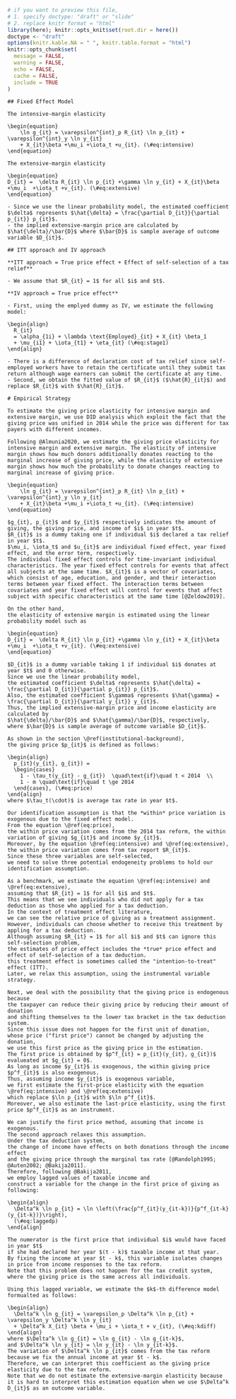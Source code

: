 ```r
# if you want to preview this file,
# 1. specify doctype: "draft" or "slide"
# 2. replace knitr format = "html"
library(here); knitr::opts_knit$set(root.dir = here())
doctype <- "draft"
options(knitr.kable.NA = " ", knitr.table.format = "html")
knitr::opts_chunk$set(
  message = FALSE,
  warning = FALSE,
  echo = FALSE,
  cache = FALSE,
  include = TRUE
)
```

<!--
ここらへんの議論ですが、以下の点、要検討です。これらが解決しないと残差プロットの図を出す意味は殆どないと思います。
 
 - 残差プロットの図がIntensive marginについて、期待される図とはかなり異なる結果を出しているので、どう議論しようか悩みどころです。
 - 平行トレンドについてですが、ここでは政策変更前の期間が1期しかないので、チェックできません。なので、個人的には政府の効率性の議論にかかわらず、期間を延長して分析・図を見せるのもありだと思います。とりあえずのバージョンでは平行トレンドについては書きません。
--->

```asis
## Fixed Effect Model

The intensive-margin elasticity

\begin{equation}
    \ln g_{it} = \varepsilon^{int}_p R_{it} \ln p_{it} + \varepsilon^{int}_y \ln y_{it} 
    + X_{it}\beta +\mu_i +\iota_t +u_{it}. (\#eq:intensive)
\end{equation}

The extensive-margin elasticity

\begin{equation}
D_{it} =  \delta R_{it} \ln p_{it} +\gamma \ln y_{it} + X_{it}\beta +\mu_i  +\iota_t +v_{it}. (\#eq:extensive)
\end{equation}

- Since we use the linear probability model, the estimated coefficient $\delta$ represents $\hat{\delta} = \frac{\partial D_{it}}{\partial p_{it}} p_{it}$.
- the implied extensive-margin price are calculated by $\hat{\delta}/\bar{D}$ where $\bar{D}$ is sample average of outcome variable $D_{it}$.

## ITT approach and IV approach

**ITT approach = True price effect + Effect of self-selection of a tax relief**

- We assume that $R_{it} = 1$ for all $i$ and $t$.

**IV approach = True price effect**

- First, using the emplyed dummy as IV, we estimate the following model:

\begin{align}
  R_{it}
  = \alpha_{1i} + \lambda \text{Employed}_{it} + X_{it} \beta_1
  + \mu_{i1} + \iota_{t1} + \eta_{it} (\#eq:stage1)
\end{align}

- There is a difference of declaration cost of tax relief since self-employed workers have to retain the certificate until they submit tax return although wage earners can submit the certificate at any time.   
- Second, we obtain the fitted value of $R_{it}$ ($\hat{R}_{it}$) and replace $R_{it}$ with $\hat{R}_{it}$.
```

```asis
# Empirical Strategy

To estimate the giving price elasticity for intensive margin and extensive margin, we use DID analysis which exploit the fact that the giving price was unified in 2014 while the price was different for tax payers with different incomes.

Following @Almunia2020, we estimate the giving price elasticity for intensive margin and extensive margin. The elasticity of intensive margin shows how much donors additionally donates reacting to the marginal increase of giving price, while the elasticity of extensive margin shows how much the probability to donate changes reacting to marginal increase of giving price.

\begin{equation}
    \ln g_{it} = \varepsilon^{int}_p R_{it} \ln p_{it} + \varepsilon^{int}_y \ln y_{it} 
    + X_{it}\beta +\mu_i +\iota_t +u_{it}. (\#eq:intensive)
\end{equation}

$g_{it}, p_{it}$ and $y_{it}$ respectively indicates the amount of giving, the giving price, and income of $i$ in year $t$.
$R_{it}$ is a dummy taking one if individual $i$ declared a tax relief in year $t$.
$\mu_i, \iota_t$ and $u_{it}$ are individual fixed effect, year fixed effect, and the error term, respectively. 
The individual fixed effect controls for time-invariant individual characteristics. The year fixed effect controls for events that affect all subjects at the same time. $X_{it}$ is a vector of covariates, which consist of age, education, and gender, and their interaction terms between year fixed effect. The interaction terms between covariates and year fixed effect will control for events that affect subject with specific characteristics at the same time [@Zeldow2019].

On the other hand,
the elasticity of extensive margin is estimated using the linear probability model such as

\begin{equation}
D_{it} =  \delta R_{it} \ln p_{it} +\gamma \ln y_{it} + X_{it}\beta +\mu_i  +\iota_t +v_{it}. (\#eq:extensive)
\end{equation}

$D_{it}$ is a dummy variable taking 1 if individual $i$ donates at year $t$ and 0 otherwise.
Since we use the linear probability model, 
the estimated coefficient $\delta$ represents $\hat{\delta} = \frac{\partial D_{it}}{\partial p_{it}} p_{it}$.
Also, the estimated coefficient $\gamma$ represents $\hat{\gamma} = \frac{\partial D_{it}}{\partial y_{it}} y_{it}$.
Thus, the implied extensive-margin price and income elasticity are calculated by
$\hat{\delta}/\bar{D}$ and $\hat{\gamma}/\bar{D}$, respectively,
where $\bar{D}$ is sample average of outcome variable $D_{it}$.

As shown in the section \@ref(institutional-background),
the giving price $p_{it}$ is defined as follows:

\begin{align}
  p_{it}(y_{it}, g_{it}) =
  \begin{cases}
    1 - \tau_t(y_{it} - g_{it})  \quad\text{if}\quad t < 2014  \\
    1 - m \quad\text{if}\quad t \ge 2014
  \end{cases}, (\#eq:price)
\end{align}
where $\tau_t(\cdot)$ is average tax rate in year $t$.

Our identification assumption is that the *within* price variation is exogenous due to the fixed effect model.
From the equation \@ref(eq:price), 
the within price variation comes from the 2014 tax reform, the within variation of giving $g_{it}$ and income $y_{it}$.
Moreover, by the equation \@ref(eq:intensive) and \@ref(eq:extensive),
the within price variation comes from tax report $R_{it}$.
Since these three variables are self-selected,
we need to solve three potential endogeneity problems to hold our identification assumption.

As a benchmark, we estimate the equation \@ref(eq:intensive) and \@ref(eq:extensive),
assuming that $R_{it} = 1$ for all $i$ and $t$.
This means that we see individuals who did not apply for a tax deduction as those who applied for a tax deduction.
In the context of treatment effect literature,
we can see the relative price of giving as a treatment assignment.
However, individuals can choose whether to receive this treatment by appling for a tax deduction.
Although assuming $R_{it} = 1$ for all $i$ and $t$ can ignore this self-selection problem,
the estimates of price effect includes the *true* price effect and effect of self-selection of a tax deduction.
this treatment effect is sometimes called the "intention-to-treat" effect (ITT).
Later, we relax this assumption, using the instrumental variable strategy.

Next, we deal with the possibility that the giving price is endogenous because 
the taxpayer can reduce their giving price by reducing their amount of donation
and shifting themselves to the lower tax bracket in the tax deduction system.
Since this issue does not happen for the first unit of donation,
whose price ("first price") cannot be changed by adjusting the donation,
we use this first price as the giving price in the estimation.
The first price is obtained by $p^f_{it} = p_{it}(y_{it}, g_{it})$ evalueated at $g_{it} = 0$.
As long as income $y_{it}$ is exogenous, the within giving price $p^f_{it}$ is also exogenous.
Thus, assuming income $y_{it}$ is exogenous variable,
we first estimate the first-price elasticity with the equation \@ref(eq:intensive) and \@ref(eq:extensive)
which replace $\ln p_{it}$ with $\ln p^f_{it}$.
Moreover, we also estimate the last-price elasticity, using the first price $p^f_{it}$ as an instrument.

We can justify the first price method, assuming that income is exogenous.
The second approach relaxes this assumption.
Under the tax deduction system,
the change of income have effects on both donations through the income effect
and the giving price through the marginal tax rate [@Randolph1995; @Auten2002; @Bakija2011].
Therefore, following @Bakija2011,
we employ lagged values of taxable income and
construct a variable for the change in the first price of giving as following:

\begin{align}
  \Delta^k \ln p_{it} = \ln \left(\frac{p^f_{it}(y_{it-k})}{p^f_{it-k}(y_{it-k})}\right),
  (\#eq:laggedp)
\end{align}

The numerator is the first price that individual $i$ would have faced in year $t$
if she had declared her year $(t - k)$ taxable income at that year. 
By fixing the income at year $t - k$, this variable isolates changes in price from income responses to the tax reform. 
Note that this problem does not happen for the tax credit system, where the giving price is the same across all individuals.

Using this lagged variable, we estimate the $k$-th difference model formualted as follows:

\begin{align}
  \Delta^k \ln g_{it} = \varepsilon_p \Delta^k \ln p_{it} + \varepsilon_y \Delta^k \ln y_{it} 
  + \Delta^k X_{it} \beta + \mu_i + \iota_t + v_{it}, (\#eq:kdiff)
\end{align}
where $\Delta^k \ln g_{it} = \ln g_{it} - \ln g_{it-k}$,
and $\Delta^k \ln y_{it} = \ln y_{it} - \ln y_{it-k}$.
The variation of $\Delta^k \ln p_{it}$ comes from the tax reform because we fix the annual income at year $t - k$.
Therefore, we can interpret this coefficient as the giving price elasticity due to the tax reform.
Note that we do not estimate the extensive-margin elasticity because it is hard to interpret this estimation equation when we use $\Delta^k D_{it}$ as an outcome variable.
```
